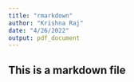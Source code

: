 ```yaml
---
title: "rmarkdown"
author: "Krishna Raj"
date: "4/26/2022"
output: pdf_document
---
```


## This is a markdown file
